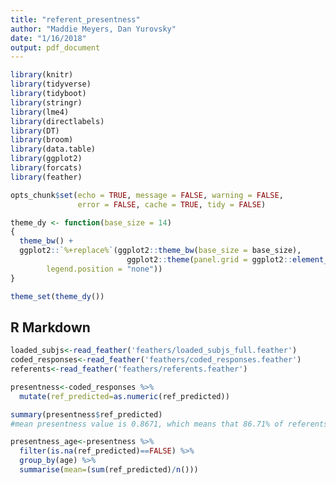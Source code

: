 ```yaml
---
title: "referent_presentness"
author: "Maddie Meyers, Dan Yurovsky"
date: "1/16/2018"
output: pdf_document
---
```


```r
library(knitr)
library(tidyverse)
library(tidyboot)
library(stringr) 
library(lme4)
library(directlabels)
library(DT)
library(broom)
library(data.table)
library(ggplot2)
library(forcats)
library(feather)

opts_chunk$set(echo = TRUE, message = FALSE, warning = FALSE, 
               error = FALSE, cache = TRUE, tidy = FALSE)

theme_dy <- function(base_size = 14) 
{
  theme_bw() +   
  ggplot2::`%+replace%`(ggplot2::theme_bw(base_size = base_size),
                          ggplot2::theme(panel.grid = ggplot2::element_blank(), 
        legend.position = "none"))
}

theme_set(theme_dy())
```

## R Markdown


```r
loaded_subjs<-read_feather('feathers/loaded_subjs_full.feather')
coded_responses<-read_feather('feathers/coded_responses.feather')
referents<-read_feather('feathers/referents.feather')
```

```r
presentness<-coded_responses %>%
  mutate(ref_predicted=as.numeric(ref_predicted))

summary(presentness$ref_predicted)
#mean presentness value is 0.8671, which means that 86.71% of referents are present on average

presentness_age<-presentness %>%
  filter(is.na(ref_predicted)==FALSE) %>%
  group_by(age) %>%
  summarise(mean=(sum(ref_predicted)/n()))
```

